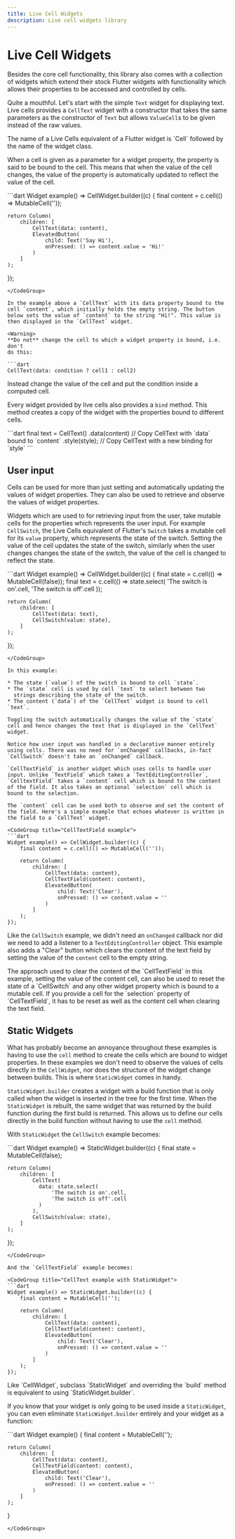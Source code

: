 ```yaml
---
title: Live Cell Widgets
description: Live cell widgets library
---
```


# Live Cell Widgets

Besides the core cell functionality, this library also comes with a
collection of widgets which extend their stock Flutter widgets with
functionality which allows their properties to be accessed and
controlled by cells.

Quite a mouthful. Let's start with the simple `Text` widget for
displaying text. Live cells provides a `CellText` widget with a
constructor that takes the same parameters as the constructor of
`Text` but allows `ValueCell`s to be given instead of the raw values.

<Info>
The name of a Live Cells equivalent of a Flutter widget is `Cell`
followed by the name of the widget class.
</Info>

When a cell is given as a parameter for a widget property, the
property is said to be bound to the cell. This means that when the
value of the cell changes, the value of the property is automatically
updated to reflect the value of the cell.

<CodeGroup title="CellText example">
```dart
Widget example() => CellWidget.builder((c) {
	final content = c.cell(() => MutableCell(''));
	
	return Column(
		children: [
			CellText(data: content),
			ElevatedButton(
				child: Text('Say Hi'),
				onPressed: () => content.value = 'Hi!'
			)
		]
	);
});
```
</CodeGroup>

In the example above a `CellText` with its data property bound to the
cell `content`, which initially holds the empty string. The button
below sets the value of `content` to the string "Hi!". This value is
then displayed in the `CellText` widget.

<Warning>
**Do not** change the cell to which a widget property is bound, i.e. don't
do this:

```dart
CellText(data: condition ? cell1 : cell2)
```

Instead change the value of the cell and put the condition inside a
computed cell.
</Warning>

Every widget provided by live cells also provides a `bind`
method. This method creates a copy of the widget with the properties
bound to different cells.

<CodeGroup title="bind method">
```dart
final text = CellText()
	.data(content) // Copy CellText with `data` bound to `content`
	.style(style); // Copy CellText with a new binding for `style`
```
</CodeGroup>

## User input

Cells can be used for more than just setting and automatically
updating the values of widget properties. They can also be used to
retrieve and observe the values of widget properties.

Widgets which are used to for retrieving input from the user, take
mutable cells for the properties which represents the user input. For
example `CellSwitch`, the Live Cells equivalent of Flutter's `Switch`
takes a mutable cell for its `value` property, which represents the
state of the switch. Setting the value of the cell updates the state
of the switch, similarly when the user changes changes the state of
the switch, the value of the cell is changed to reflect the state.

<CodeGroup title="CellSwitch example">
```dart
Widget example() => CellWidget.builder((c) {
	final state = c.cell(() => MutableCell(false));
	final text = c.cell(() => state.select(
		'The switch is on'.cell,
		'The switch is off'.cell
	));
	
	return Column(
		children: [
			CellText(data: text),
			CellSwitch(value: state),
		]
	);
});
```
</CodeGroup>

In this example:

* The state (`value`) of the switch is bound to cell `state`. 
* The `state` cell is used by cell `text` to select between two
  strings describing the state of the switch.
* The content (`data`) of the `CellText` widget is bound to cell `text`.

Toggling the switch automatically changes the value of the `state`
cell and hence changes the text that is displayed in the `CellText`
widget.

Notice how user input was handled in a declarative manner entirely
using cells. There was no need for `onChanged` callbacks, in-fact
`CellSwitch` doesn't take an `onChanged` callback.

`CellTextField` is another widget which uses cells to handle user
input. Unlike `TextField` which takes a `TextEditingController`,
`CelltextField` takes a `content` cell which is bound to the content
of the field. It also takes an optional `selection` cell which is
bound to the selection.

The `content` cell can be used both to observe and set the content of
the field. Here's a simple example that echoes whatever is written in
the field to a `CellText` widget.

<CodeGroup title="CellTextField example">
```dart
Widget example() => CellWidget.builder((c) {
	final content = c.cell(() => MutableCell(''));
	
	return Column(
		children: [
			CellText(data: content),
			CellTextField(content: content),
			ElevatedButton(
				child: Text('Clear'),
				onPressed: () => content.value = ''
			)
		]
	);
});
```
</CodeGroup>

Like the `CellSwitch` example, we didn't need an `onChanged` callback
nor did we need to add a listener to a `TextEditingController`
object. This example also adds a "Clear" button which clears the
content of the text field by setting the value of the `content` cell
to the empty string.

<Info>
The approach used to clear the content of the `CellTextField` in this
example, setting the value of the content cell, can also be used to
reset the state of a `CellSwitch` and any other widget property which
is bound to a mutable cell.
</Info>

<Warning>
If you provide a cell for the `selection` property of `CellTextField`,
it has to be reset as well as the content cell when clearing the text field.
</Warning>

## Static Widgets

What has probably become an annoyance throughout these examples is
having to use the `cell` method to create the cells which are bound to
widget properties. In these examples we don't need to observe the
values of cells directly in the `CellWidget`, nor does the structure
of the widget change between builds. This is where `StaticWidget`
comes in handy.

`StaticWidget.builder` creates a widget with a build function that is
only called when the widget is inserted in the tree for the first
time. When the `StaticWidget` is rebuilt, the same widget that was
returned by the build function during the first build is
returned. This allows us to define our cells directly in the build
function without having to use the `cell` method.

With `StaticWidget` the `CellSwitch` example becomes:

<CodeGroup title="StaticWidget example">
```dart
Widget example() => StaticWidget.builder((c) {
	final state = MutableCell(false);
	
	return Column(
		children: [
			CellText(
			  data: state.select(
				  'The switch is on'.cell,
				  'The switch is off'.cell
			  )
		    ),
			CellSwitch(value: state),
		]
	);
});
```
</CodeGroup>

And the `CellTextField` example becomes:

<CodeGroup title="CellText example with StaticWidget">
```dart
Widget example() => StaticWidget.builder((c) {
	final content = MutableCell('');
	
	return Column(
		children: [
			CellText(data: content),
			CellTextField(content: content),
			ElevatedButton(
				child: Text('Clear'),
				onPressed: () => content.value = ''
			)
		]
	);
});
```
</CodeGroup>

<Info>
Like `CellWidget`, subclass `StaticWidget` and overriding the `build`
method is equivalent to using `StaticWidget.builder`.
</Info>

If you know that your widget is only going to be used inside a
`StaticWidget`, you can even eliminate `StaticWidget.builder` entirely
and your widget as a function:

<CodeGroup title="CellText example as a function">
```dart
Widget example() {
	final content = MutableCell('');
	
	return Column(
		children: [
			CellText(data: content),
			CellTextField(content: content),
			ElevatedButton(
				child: Text('Clear'),
				onPressed: () => content.value = ''
			)
		]
	);
}
```
</CodeGroup>
